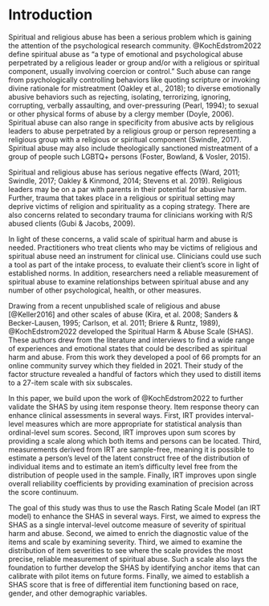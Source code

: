 # Introduction {.unnumbered}

Spiritual and religious abuse has been a serious problem which is gaining the attention of the psychological research community. @KochEdstrom2022 define spiritual abuse as "a type of emotional and psychological abuse perpetrated by a religious leader or group and/or with a religious or spiritual component, usually involving coercion or control." Such abuse can range from psychologically controlling behaviors like quoting scripture or invoking divine rationale for mistreatment (Oakley et al., 2018); to diverse emotionally abusive behaviors such as rejecting, isolating, terrorizing, ignoring, corrupting, verbally assaulting, and over-pressuring (Pearl, 1994); to sexual or other physical forms of abuse by a clergy member (Doyle, 2006). Spiritual abuse can also range in specificity from abusive acts by religious leaders to abuse perpetrated by a religious group or person representing a religious group with a religious or spiritual component (Swindle, 2017). Spiritual abuse may also include theologically sanctioned mistreatment of a group of people such LGBTQ+ persons (Foster, Bowland, & Vosler, 2015).

Spiritual and religious abuse has serious negative effects (Ward, 2011; Swindle, 2017; Oakley & Kinmond, 2014; Stevens et al. 2019). Religious leaders may be on a par with parents in their potential for abusive harm. Further, trauma that takes place in a religious or spiritual setting may deprive victims of religion and spirituality as a coping strategy. There are also concerns related to secondary trauma for clinicians working with R/S abused clients (Gubi & Jacobs, 2009).

In light of these concerns, a valid scale of spiritual harm and abuse is needed. Practitioners who treat clients who may be victims of religious and spiritual abuse need an instrument for clinical use. Clinicians could use such a tool as part of the intake process, to evaluate their client's score in light of established norms. In addition, researchers need a reliable measurement of spiritual abuse to examine relationships between spiritual abuse and any number of other psychological, health, or other measures.

Drawing from a recent unpublished scale of religious and abuse [@Keller2016] and other scales of abuse (Kira, et al. 2008; Sanders & Becker-Lausen, 1995; Carlson, et al. 2011; Briere & Runtz, 1989), @KochEdstrom2022 developed the Spiritual Harm & Abuse Scale (SHAS). These authors drew from the literature and interviews to find a wide range of experiences and emotional states that could be described as spiritual harm and abuse. From this work they developed a pool of 66 prompts for an online community survey which they fielded in 2021. Their study of the factor structure revealed a handful of factors which they used to distill items to a 27-item scale with six subscales.

In this paper, we build upon the work of @KochEdstrom2022 to further validate the SHAS by using item response theory. Item response theory can enhance clinical assessments in several ways. First, IRT provides interval-level measures which are more appropriate for statistical analysis than ordinal-level sum scores. Second, IRT improves upon sum scores by providing a scale along which both items and persons can be located. Third, measurements derived from IRT are sample-free, meaning it is possible to estimate a person's level of the latent construct free of the distribution of individual items and to estimate an item's difficulty level free from the distribution of people used in the sample. Finally, IRT improves upon single overall reliability coefficients by providing examination of precision across the score continuum.

The goal of this study was thus to use the Rasch Rating Scale Model (an IRT model) to enhance the SHAS in several ways. First, we aimed to express the SHAS as a single interval-level outcome measure of severity of spiritual harm and abuse. Second, we aimed to enrich the diagnostic value of the items and scale by examining severity. Third, we aimed to examine the distribution of item severities to see where the scale provides the most precise, reliable measurement of spiritual abuse. Such a scale also lays the foundation to further develop the SHAS by identifying anchor items that can calibrate with pilot items on future forms. Finally, we aimed to establish a SHAS score that is free of differential item functioning based on race, gender, and other demographic variables.
